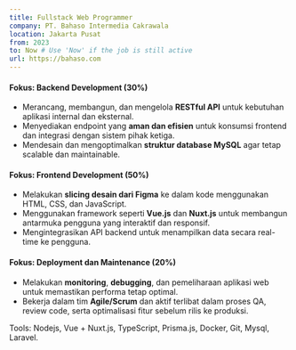 ```yaml
---
title: Fullstack Web Programmer
company: PT. Bahaso Intermedia Cakrawala
location: Jakarta Pusat
from: 2023
to: Now # Use 'Now' if the job is still active
url: https://bahaso.com
---
```


#### Fokus: Backend Development (30%)
- Merancang, membangun, dan mengelola **RESTful API** untuk kebutuhan aplikasi internal dan eksternal.  
- Menyediakan endpoint yang **aman dan efisien** untuk konsumsi frontend dan integrasi dengan sistem pihak ketiga.  
- Mendesain dan mengoptimalkan **struktur database MySQL** agar tetap scalable dan maintainable.

#### Fokus: Frontend Development (50%)
- Melakukan **slicing desain dari Figma** ke dalam kode menggunakan HTML, CSS, dan JavaScript.  
- Menggunakan framework seperti **Vue.js** dan **Nuxt.js** untuk membangun antarmuka pengguna yang interaktif dan responsif.  
- Mengintegrasikan API backend untuk menampilkan data secara real-time ke pengguna.

#### Fokus: Deployment dan Maintenance (20%)
- Melakukan **monitoring**, **debugging**, dan pemeliharaan aplikasi web untuk memastikan performa tetap optimal.  
- Bekerja dalam tim **Agile/Scrum** dan aktif terlibat dalam proses QA, review code, serta optimalisasi fitur sebelum rilis ke produksi.

Tools: Nodejs, Vue + Nuxt.js, TypeScript, Prisma.js, Docker, Git, Mysql, Laravel.